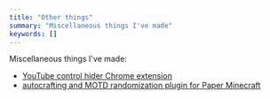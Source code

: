 ```yaml
---
title: "Other things"
summary: "Miscellaneous things I've made"
keywords: []
---
```


Miscellaneous things I've made:
- [YouTube control hider Chrome extension](/chrome-extensions/video-controls-hider)
- [autocrafting and MOTD randomization plugin for Paper Minecraft](/java-projects/autocrafting-plugin)
